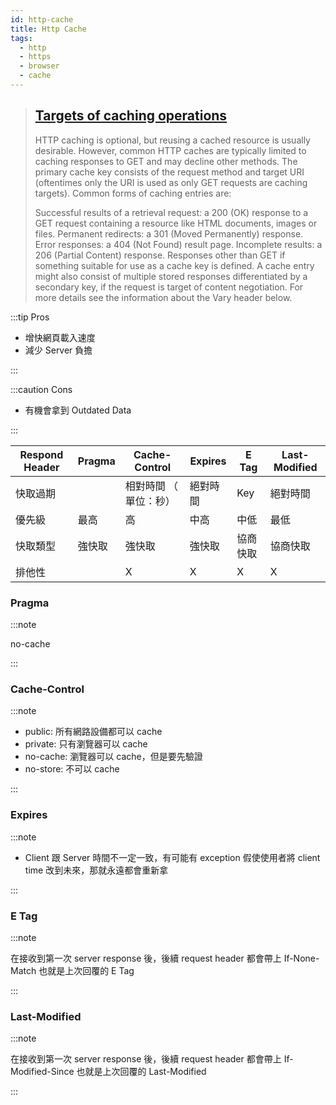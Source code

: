 ```yaml
---
id: http-cache
title: Http Cache
tags:
  - http
  - https
  - browser
  - cache
---
```




> ## [Targets of caching operations](https://udn.realityripple.com/docs/Web/HTTP/Caching#Targets_of_caching_operations)
> HTTP caching is optional, but reusing a cached resource is usually desirable. However, common HTTP caches are typically limited to caching responses to GET and may decline other methods. The primary cache key consists of the request method and target URI (oftentimes only the URI is used as only GET requests are caching targets). Common forms of caching entries are:
> 
> Successful results of a retrieval request: a 200 (OK) response to a GET request containing a resource like HTML documents, images or files.
> Permanent redirects: a 301 (Moved Permanently) response.
> Error responses: a 404 (Not Found) result page.
> Incomplete results: a 206 (Partial Content) response.
> Responses other than GET if something suitable for use as a cache key is defined.
> A cache entry might also consist of multiple stored responses differentiated by a secondary key, if the request is target of content negotiation. For more details see the information about the Vary header below.

:::tip Pros

- 增快網頁載入速度
- 減少 Server 負擔

:::

:::caution Cons

- 有機會拿到 Outdated Data

:::


| Respond Header | Pragma | Cache-Control          | Expires  | E Tag    | Last-Modified |
| -------------- | ------ | ---------------------- | -------- | -------- | ------------- |
| 快取過期       |        | 相對時間 （ 單位：秒） | 絕對時間 | Key      | 絕對時間      |
| 優先級         | 最高   | 高                     | 中高     | 中低     | 最低          |
| 快取類型       | 強快取 | 強快取                 | 強快取   | 協商快取 | 協商快取      |
| 排他性         |        | X                      | X        | X        | X             |


### Pragma
:::note 

no-cache

:::


### Cache-Control
:::note 

- public: 所有網路設備都可以 cache
- private: 只有瀏覽器可以 cache
- no-cache: 瀏覽器可以 cache，但是要先驗證
- no-store: 不可以 cache

:::


### Expires
:::note 

- Client 跟 Server 時間不一定一致，有可能有 exception 假使使用者將 client time 改到未來，那就永遠都會重新拿 

:::

### E Tag
:::note 

在接收到第一次 server response 後，後續 request header 都會帶上 If-None-Match 也就是上次回覆的 E Tag

:::

### Last-Modified
:::note 

在接收到第一次 server response 後，後續 request header 都會帶上 If-Modified-Since 也就是上次回覆的 Last-Modified

:::